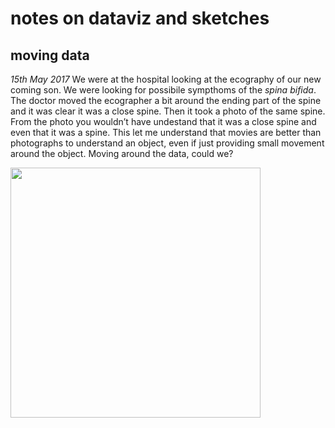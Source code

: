 # notes on dataviz and sketches

## moving data 
*15th May 2017*
We were at the hospital looking at the ecography of our new coming son. We were looking for possibile sympthoms of the *spina bifida*.
The doctor moved the ecographer a bit around the ending part of the spine and it was clear it was a close spine.
Then it took a photo of the same spine.
From the photo you wouldn't have undestand that it was a close spine and even that it was a spine.
This let me understand that movies are better than photographs to understand an object, even if just providing small movement around the object. 
Moving around the data, could we?

<img src="images/moving_data.png" width ="400px"/>
